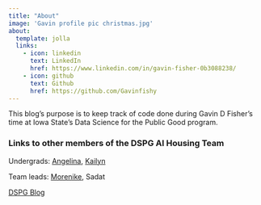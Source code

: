 ```yaml
---
title: "About"
image: 'Gavin profile pic christmas.jpg'
about:
  template: jolla
  links:
    - icon: linkedin
      text: LinkedIn
      href: https://www.linkedin.com/in/gavin-fisher-0b3088238/
    - icon: github
      text: Github
      href: https://github.com/Gavinfishy
---
```


This blog's purpose is to keep track of code done during Gavin D Fisher's time at Iowa State's Data Science for the Public Good program.

### Links to other members of the DSPG AI Housing Team

Undergrads: [Angelina](https://1angelinaevans.github.io/AngelinaEvansBlog/), [Kailyn](https://kailynhogan.github.io/Kailyn_Hogan_DSPG_Blog/)

Team leads: [Morenike](https://morenikeope.github.io/Atejioye_Blog/), Sadat

[DSPG Blog](https://dspg-2023.github.io/DSPG2023/)
